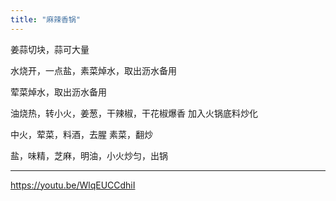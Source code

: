 ```yaml
---
title: "麻辣香锅"
---
```


姜蒜切块，蒜可大量

水烧开，一点盐，素菜焯水，取出沥水备用

荤菜焯水，取出沥水备用

油烧热，转小火，姜葱，干辣椒，干花椒爆香
加入火锅底料炒化

中火，荤菜，料酒，去腥
素菜，翻炒

盐，味精，芝麻，明油，小火炒匀，出锅

---

https://youtu.be/WlqEUCCdhiI

